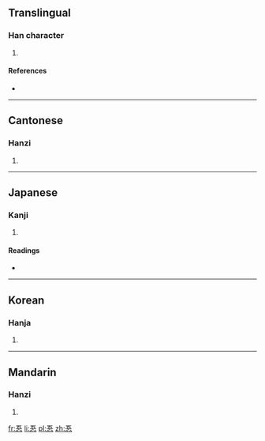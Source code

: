 ==Translingual==

===Han character===
{{Han char|rn=61|rad=心|as=04|sn=8|four=|canj=一一心 (MMP), XXX一一 (XXXMM)|ids=⿱[[五]][[心]]}}

# {{defn|Han|sort=心04}}

====References====
* {{Han ref|kx=0377.150|dkj=10355|dj=0705.050|hdz=42273.090|uh=5FE2|ud=24546}}

----

==Cantonese==

===Hanzi===
{{yue-hanzi|jyut=[[ng6]]|y=ng6}}

# {{defn|lang=yue|sort=心04}}

----

==Japanese==

===Kanji===
{{ja-kanji|grade=|rs=心04}}

# {{defn|lang=ja|sort=心04}}

====Readings====
* {{ja-readings|on=[[ご]] (go)|kun=[[さとる]] (satoru), [[さとり]] (satori)}}

----

==Korean==

===Hanja===
{{ko-hanja|hangeul=오|eumhun=|rv=o|mr=o|y=o}}

# {{defn|lang=ko|sort=心04}}

----

==Mandarin==

===Hanzi===
{{cmn-hanzi|pin=[[wù]] ([[wu4]])|wg=wu<sup>4</sup>}}

# {{defn|lang=cmn|sort=心04}}

[[fr:忢]]
[[li:忢]]
[[pl:忢]]
[[zh:忢]]